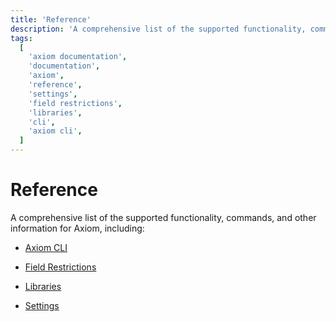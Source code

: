 ```yaml
---
title: 'Reference'
description: 'A comprehensive list of the supported functionality, commands, and other information for Axiom.'
tags:
  [
    'axiom documentation',
    'documentation',
    'axiom',
    'reference',
    'settings',
    'field restrictions',
    'libraries',
    'cli',
    'axiom cli',
  ]
---
```


# Reference

A comprehensive list of the supported functionality, commands, and other information for Axiom, including:

- [Axiom CLI](/docs/reference/cli)

- [Field Restrictions](/docs/reference/field-restrictions)

- [Libraries](/docs/reference/libraries)

- [Settings](/docs/reference/settings)
